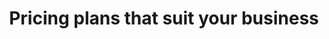 ---
title: "Pricing plans that suit your business"
details: "Invest in services that drives your business. Clear, straightforward plans tailored to your needs."
monthly:
  - name: "Sole traders"
    price: "£9.99"
    price_label: "month"
    details: "From the recording control bar, you can switch cameras 
    and pause, resume"
    bg_color: "#F4FBF8"
    action_btn:
      enable: true
      label: "Signup Now"
      link: "#"
  - name: "Small business"
    price: "£29.99"
    price_label: "month"
    details: "From the recording control bar, you can switch cameras 
    and pause, resume"
    bg_color: "#FBF8F4"
    action_btn:
      enable: true
      label: "Signup Now"
      link: "#"
  - name: "AI Accounting Agent"
    popular: true
    price: "Coming soon"
    price_label: "month"
    details: "From the recording control bar, you can switch cameras 
    and pause, resume"
    bg_color: "#F6F2FF"
    action_btn:
      enable: true
      label: "Signup Now"
      link: "#"
yearly:
  - name: "Standard"
    price: "$89"
    price_label: "year"
    details: "From the recording control bar, you can switch cameras 
    and pause, resume"
    bg_color: "#F4FBF8"
    action_btn:
      enable: true
      label: "Signup Now"
      link: "#"
  - name: "Premium"
    price: "$129"
    price_label: "year"
    details: "From the recording control bar, you can switch cameras 
    and pause, resume"
    bg_color: "#FBF8F4"
    action_btn:
      enable: true
      label: "Signup Now"
      link: "#"
  - name: "Enterprise"
    popular: true
    price: "$139"
    price_label: "year"
    details: "From the recording control bar, you can switch cameras 
    and pause, resume"
    bg_color: "#F6F2FF"
    action_btn:
      enable: true
      label: "Signup Now"
      link: "#"
meta:
  meta_title: "pricing page"
  meta_description: "pricing page description"
---